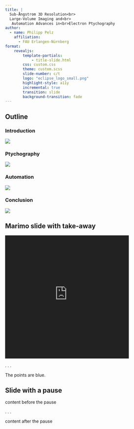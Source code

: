 ```yaml
---
title: |
  Sub-Ångstrom 3D Resolution<br>
  Large-Volume Imaging and<br>
   Automation Advances in<br>Electron Ptychography
author:
  - name: Philipp Pelz
    affiliation: 
      - FAU Erlangen-Nürnberg
format:
    revealjs: 
        template-partials:
            - title-slide.html
        css: custom.css
        theme: custom.scss
        slide-number: c/t    
        logo: "eclipse_logo_small.png" 
        highlight-style: a11y
        incremental: true
        transition: slide
        background-transition: fade
---
```




## Outline

::: {.outline-container}
::: {.outline-box .fragment}
### Introduction
![](logos/FAU.png)
:::

::: {.outline-box .fragment}
### Ptychography
![](logos/imn.png)
:::

::: {.outline-box .fragment}
### Automation
![](logos/cenem.png)
:::

::: {.outline-box .fragment}
### Conclusion
![](logos/erc.jpg)
:::
:::


## Marimo slide with take-away

<div class="iframe-container">
<iframe
  id="marimo-frame"
  src="https://pelzlab.science/marimo/apps/charts.html?mode=read&embed=true"
  frameBorder="0"  
  width="80%"
  height="400px"
  style="border: none; filter: invert(1) hue-rotate(180deg);"
></iframe></div>

. . .

::: {.callout-warning appearance="simple"}
::: {.center}
The points are blue.
:::
:::

## Slide with a pause

content before the pause

. . .

content after the pause


















































<script>
document.getElementById("marimo-frame").onload = function() {
    try {
        let iframeDoc = document.getElementById("marimo-frame").contentWindow.document;
        let marimoBadge = iframeDoc.querySelector("div.fixed.bottom-0.right-0.z-50");
        if (marimoBadge) {
            marimoBadge.style.display = "none";
            console.log("Marimo badge hidden successfully.");
        } else {
            console.log("Badge not found.");
        }
    } catch (error) {
        console.warn("Unable to modify iframe content due to CORS restrictions.");
    }
};
</script>
</div>